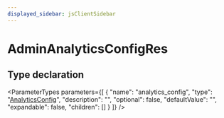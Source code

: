 ```yaml
---
displayed_sidebar: jsClientSidebar
---
```



# AdminAnalyticsConfigRes

## Type declaration

<ParameterTypes parameters={[
  {
    "name": "analytics_config",
    "type": "[AnalyticsConfig](../classes/internal.internal.AnalyticsConfig.mdx)",
    "description": "",
    "optional": false,
    "defaultValue": "",
    "expandable": false,
    "children": []
  }
]} />
